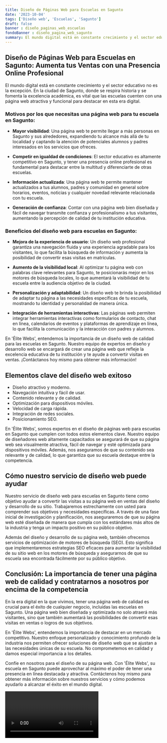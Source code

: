 ```yaml
---
title: Diseño de Páginas Web para Escuelas en Sagunto
date: '2023-10-04'
tags: ['Diseño web', 'Escuelas', 'Sagunto']
draft: false
banner : diseño_paginas_web_escuelas
fondoBanner : diseño_pagina_web_sagunto
summary: El mundo digital está en constante crecimiento y el sector educativo no es la excepción. En la ciudad de Sagunto, donde se respira historia y se fomenta la excelencia académica, es vital que las escuelas cuenten con una página web atractiva y funcional para destacar en esta era digital.
---
```


## Diseño de Páginas Web para Escuelas en Sagunto: Aumenta tus Ventas con una Presencia Online Profesional

El mundo digital está en constante crecimiento y el sector educativo no es la excepción. En la ciudad de Sagunto, donde se respira historia y se fomenta la excelencia académica, es vital que las escuelas cuenten con una página web atractiva y funcional para destacar en esta era digital.

### Motivos por los que necesitas una página web para tu escuela en Sagunto:

- **Mayor visibilidad**: Una página web te permite llegar a más personas en Sagunto y sus alrededores, expandiendo tu alcance más allá de tu localidad y captando la atención de potenciales alumnos y padres interesados en los servicios que ofreces.

- **Competir en igualdad de condiciones**: El sector educativo es altamente competitivo en Sagunto, y tener una presencia online profesional es fundamental para destacar entre la multitud y diferenciarte de otras escuelas.

- **Información actualizada**: Una página web te permite mantener actualizados a tus alumnos, padres y comunidad en general sobre horarios, eventos, noticias y cualquier novedad relevante relacionada con tu escuela.

- **Generación de confianza**: Contar con una página web bien diseñada y fácil de navegar transmite confianza y profesionalismo a tus visitantes, aumentando la percepción de calidad de tu institución educativa.

### Beneficios del diseño web para escuelas en Sagunto:

- **Mejora de la experiencia de usuario**: Un diseño web profesional garantiza una navegación fluida y una experiencia agradable para los visitantes, lo que facilita la búsqueda de información y aumenta la posibilidad de convertir esas visitas en matrículas.

- **Aumento de la visibilidad local**: Al optimizar tu página web con palabras clave relevantes para Sagunto, te posicionarás mejor en los motores de búsqueda locales, lo que aumentará la visibilidad de tu escuela entre la audiencia objetivo de la ciudad.

- **Personalización y adaptabilidad**: Un diseño web te brinda la posibilidad de adaptar tu página a las necesidades específicas de tu escuela, mostrando tu identidad y personalidad de manera única.

- **Integración de herramientas interactivas**: Las páginas web permiten integrar herramientas interactivas como formularios de contacto, chat en línea, calendarios de eventos y plataformas de aprendizaje en línea, lo que facilita la comunicación y la interacción con padres y alumnos.

En 'Élite Webs', entendemos la importancia de un diseño web de calidad para las escuelas en Sagunto. Nuestro equipo de expertos en diseño y desarrollo web se encargará de crear una página web que refleje la excelencia educativa de tu institución y te ayude a convertir visitas en ventas. ¡Contáctanos hoy mismo para obtener más información!

<GifSeo />

<Cta />

## Elementos clave del diseño web exitoso

- Diseño atractivo y moderno.
- Navegación intuitiva y fácil de usar.
- Contenido relevante y de calidad.
- Optimización para dispositivos móviles.
- Velocidad de carga rápida.
- Integración de redes sociales.
- Posicionamiento SEO.

En 'Élite Webs', somos expertos en el diseño de páginas web para escuelas en Sagunto que cumplen con todos estos elementos clave. Nuestro equipo de diseñadores web altamente capacitados se asegurará de que su página web sea visualmente atractiva, fácil de navegar y esté optimizada para dispositivos móviles. Además, nos aseguramos de que su contenido sea relevante y de calidad, lo que garantiza que su escuela destaque entre la competencia.

## Cómo nuestro servicio de diseño web puede ayudar

Nuestro servicio de diseño web para escuelas en Sagunto tiene como objetivo ayudar a convertir las visitas a su página web en ventas del diseño y desarrollo de su sitio. Trabajaremos estrechamente con usted para comprender sus objetivos y necesidades específicas. A través de una fase inicial de investigación y planificación, nos aseguraremos de que su página web esté diseñada de manera que cumpla con los estándares más altos de la industria y tenga un impacto positivo en su público objetivo.

Además del diseño y desarrollo de su página web, también ofrecemos servicios de optimización de motores de búsqueda (SEO). Esto significa que implementaremos estrategias SEO eficaces para aumentar la visibilidad de su sitio web en los motores de búsqueda y asegurarnos de que su escuela sea encontrada fácilmente por su público objetivo.

## Conclusión: La importancia de tener una página web de calidad y contratarnos a nosotros por encima de la competencia

En la era digital en la que vivimos, tener una página web de calidad es crucial para el éxito de cualquier negocio, incluidas las escuelas en Sagunto. Una página web bien diseñada y optimizada no solo atraerá más visitantes, sino que también aumentará las posibilidades de convertir esas visitas en ventas o logros de sus objetivos.

En 'Élite Webs', entendemos la importancia de destacar en un mercado competitivo. Nuestro enfoque personalizado y conocimiento profundo de la industria nos permiten ofrecer soluciones de diseño web que se ajustan a las necesidades únicas de su escuela. No comprometemos en calidad y damos especial importancia a los detalles.

Confíe en nosotros para el diseño de su página web. Con 'Élite Webs', su escuela en Sagunto puede aprovechar al máximo el poder de tener una presencia en línea destacada y atractiva. Contáctenos hoy mismo para obtener más información sobre nuestros servicios y cómo podemos ayudarlo a alcanzar el éxito en el mundo digital.

<Video />

<CtaBot job='Escuelas' city='Sagunto'/>

<Gmaps query='Sagunto+españa+maps' />
